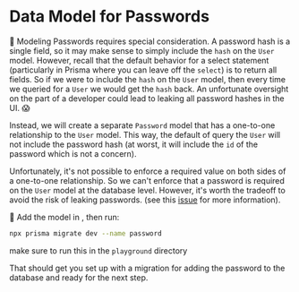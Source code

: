 # Data Model for Passwords

<EpicVideo url="https://www.epicweb.dev/workshops/authentication-strategies-and-implementation/password/creating-an-optional-password-model-in-prisma-schema" />

🦉 Modeling Passwords requires special consideration. A password hash is a
single field, so it may make sense to simply include the `hash` on the `User`
model. However, recall that the default behavior for a select statement
(particularly in Prisma where you can leave off the `select`) is to return all
fields. So if we were to include the `hash` on the `User` model, then every time
we queried for a `User` we would get the `hash` back. An unfortunate oversight
on the part of a developer could lead to leaking all password hashes in the UI.
😱

Instead, we will create a separate `Password` model that has a one-to-one
relationship to the `User` model. This way, the default of query the `User`
will not include the password hash (at worst, it will include the `id` of the
password which is not a concern).

Unfortunately, it's not possible to enforce a required value on both sides of a
one-to-one relationship. So we can't enforce that a password is required on the
`User` model at the database level. However, it's worth the tradeoff to avoid
the risk of leaking passwords. (see this
[issue](https://github.com/epicweb-dev/web-auth/issues/7#issue-1912551875) for
more information).

🐨 Add the model in <InlineFile file="prisma/schema.prisma" />, then run:

```sh nonumber
npx prisma migrate dev --name password
```

<callout-warning>make sure to run this in the `playground` directory</callout-warning>

That should get you set up with a migration for adding the password to the
database and ready for the next step.
